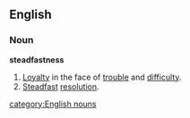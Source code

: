 ==English==
===Noun===

'''steadfastness'''

#[[Loyalty]] in the face of [[trouble]] and [[difficulty]].
#[[Steadfast]] [[resolution]].
[[category:English nouns]]
